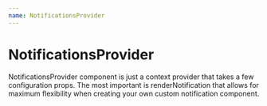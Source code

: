 ```yaml
---
name: NotificationsProvider
---
```



# NotificationsProvider

NotificationsProvider component is just a context provider that takes a few configuration props.
The most important is renderNotification that allows for maximum flexibility when creating your
own custom notification component.

<Props of={NotificationsProvider} />